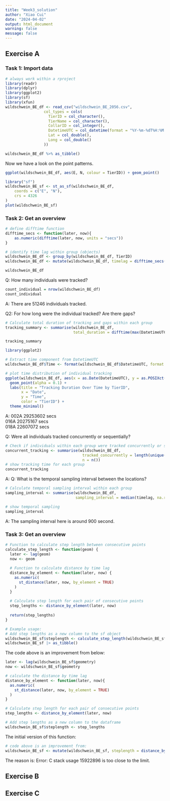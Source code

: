```yaml
---
title: "Week3_solution"
author: "Xiao Cui"
date: "2024-04-02"
output: html_document
warning: false
message: false
---
```


## Exercise A
### Task 1: Import data
```r
# always work within a rproject
library(readr)
library(dplyr)
library(ggplot2)
library(sf)
library(xfun)
wildschwein_BE_df <- read_csv("wildschwein_BE_2056.csv",
                 col_types = cols(
                   TierID = col_character(),
                   TierName = col_character(),
                   CollarID = col_integer(),
                   DatetimeUTC = col_datetime(format = "%Y-%m-%dT%H:%M:%SZ"),
                   Lat = col_double(),
                   Long = col_double()
                 ))

wildschwein_BE_df %>% as_tibble()
```
Now we have a look on the point patterns.
```r
ggplot(wildschwein_BE_df, aes(E, N, colour = TierID)) + geom_point()
```


```r
library("sf")
wildschwein_BE_sf <- st_as_sf(wildschwein_BE_df,
    coords = c("E", "N"),
    crs = 4326
)
plot(wildschwein_BE_sf)
```
### Task 2: Get an overview
```r
# define difftime function
difftime_secs <- function(later, now){
    as.numeric(difftime(later, now, units = "secs"))
}

# identify time lag within group (objects)
wildschwein_BE_df <- group_by(wildschwein_BE_df, TierID)
wildschwein_BE_df <- mutate(wildschwein_BE_df, timelag = difftime_secs(lead(DatetimeUTC), DatetimeUTC))

wildschwein_BE_df
```
Q: How many individuals were tracked?
```r
count_individual = nrow(wildschwein_BE_df)
count_individual
```
A: There are 51246 individuals tracked.

Q2: For how long were the individual tracked? Are there gaps?
```r
# Calculate total duration of tracking and gaps within each group
tracking_summary <- summarise(wildschwein_BE_df, 
                              total_duration = difftime(max(DatetimeUTC), min(DatetimeUTC), units = "secs"))

tracking_summary
```

```r
library(ggplot2)

# Extract time component from DatetimeUTC
wildschwein_BE_df$Time <- format(wildschwein_BE_df$DatetimeUTC, format = "%H:%M:%S")

# plot time distribution of individual tracking
ggplot(wildschwein_BE_df, aes(x = as.Date(DatetimeUTC), y = as.POSIXct(Time, format = "%H:%M:%S"), color = TierID)) +
  geom_point(alpha = 0.1) +
  labs(title = "Tracking Duration Over Time by TierID",
       x = "Date",
       y = "Time",
       color = "TierID") +
  theme_minimal()
```

A:
002A	29253602 secs			
016A	20275167 secs			
018A	22607072 secs

Q: Were all individuals tracked concurrently or sequentially?
```r
# Check if individuals within each group were tracked concurrently or sequentially
concurrent_tracking <- summarise(wildschwein_BE_df, 
                                  tracked_concurrently = length(unique(DatetimeUTC)) == n(),
                                  n = n())
# show tracking time for each group
concurrent_tracking
```

A: 
Q: What is the temporal sampling interval between the locations?
```r
# Calculate temporal sampling interval within each group
sampling_interval <- summarise(wildschwein_BE_df, 
                               sampling_interval = median(timelag, na.rm = TRUE))

# show temporal sampling
sampling_interval
```

A: The sampling interval here is around 900 second.

### Task 3: Get an overview
```r
# Function to calculate step length between consecutive points
calculate_step_length <- function(geom) {
  later <- lag(geom)
  now <- geom
  
  # Function to calculate distance by time lag
  distance_by_element <- function(later, now) {
    as.numeric(
      st_distance(later, now, by_element = TRUE)
    )
  }
  
  # Calculate step length for each pair of consecutive points
  step_lengths <- distance_by_element(later, now)
  
  return(step_lengths)
}

# Example usage:
# Add step lengths as a new column to the sf object
wildschwein_BE_sf$steplength <- calculate_step_length(wildschwein_BE_sf$geometry)
wildschwein_BE_sf |> as_tibble()
```

The code above is an improvement from below:
```r
later <- lag(wildschwein_BE_sf$geometry)
now <- wildschwein_BE_sf$geometry

# calculate the distance by time lag
distance_by_element <- function(later, now){
  as.numeric(
    st_distance(later, now, by_element = TRUE)
  )
}

# Calculate step length for each pair of consecutive points
step_lengths <- distance_by_element(later, now)

# Add step lengths as a new column to the dataframe
wildschwein_BE_sf$steplength <- step_lengths
```

The initial version of this function:
```r
# code above is an improvement from:
wildschwein_BE_sf <- mutate(wildschwein_BE_sf, steplength = distance_by_element(later, now))
```
The reason is: Error: C stack usage  15922896 is too close to the limit.


## Exercise B

## Exercise C

